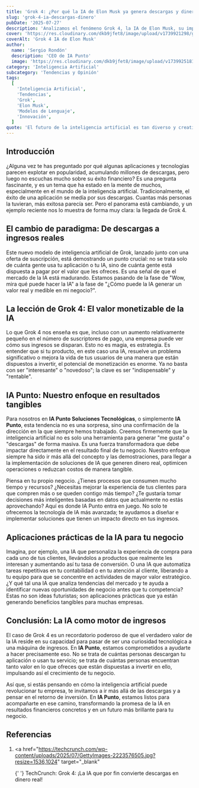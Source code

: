 ```yaml
---
title: 'Grok 4: ¿Por qué la IA de Elon Musk ya genera descargas y dinero?'
slug: 'grok-4-ia-descargas-dinero'
pubDate: '2025-07-27'
description: 'Analizamos el fenómeno Grok 4, la IA de Elon Musk, su impacto en el mercado, descargas, monetización y el futuro de la inteligencia artificial abierta.'
cover: 'https://res.cloudinary.com/dkb9jfet8/image/upload/v1739921298/grok-4-ia.jpg'
coverAlt: 'Grok 4 IA de Elon Musk'
author:
  name: 'Sergio Rondón'
  description: 'CEO de IA Punto'
  image: 'https://res.cloudinary.com/dkb9jfet8/image/upload/v1739925181/sergio_gdcaeh.png'
category: 'Inteligencia Artificial'
subcategory: 'Tendencias y Opinión'
tags:
  [
    'Inteligencia Artificial',
    'Tendencias',
    'Grok',
    'Elon Musk',
    'Modelos de Lenguaje',
    'Innovación',
  ]
quote: 'El futuro de la inteligencia artificial es tan diverso y creativo como la imaginación humana: cada usuario puede tener un compañero digital único.'
---
```


<h2 id="introduccion">Introducción</h2>

¿Alguna vez te has preguntado por qué algunas aplicaciones y tecnologías parecen explotar en popularidad, acumulando millones de descargas, pero luego no escuchas mucho sobre su éxito financiero? Es una pregunta fascinante, y es un tema que ha estado en la mente de muchos, especialmente en el mundo de la inteligencia artificial. Tradicionalmente, el éxito de una aplicación se medía por sus descargas. Cuantas más personas la tuvieran, más exitosa parecía ser. Pero el panorama está cambiando, y un ejemplo reciente nos lo muestra de forma muy clara: la llegada de Grok 4.

<h2 id="el-cambio-de-paradigma">
  El cambio de paradigma: De descargas a ingresos reales
</h2>

Este nuevo modelo de inteligencia artificial de Grok, lanzado junto con una oferta de suscripción, está demostrando un punto crucial: no se trata solo de cuánta gente usa tu aplicación o tu IA, sino de cuánta gente está dispuesta a pagar por el valor que les ofreces. Es una señal de que el mercado de la IA está madurando. Estamos pasando de la fase de "Wow, mira qué puede hacer la IA" a la fase de "¿Cómo puede la IA generar un valor real y medible en mi negocio?".

<h2 id="la-leccion-de-grok-4">
  La lección de Grok 4: El valor monetizable de la IA
</h2>

Lo que Grok 4 nos enseña es que, incluso con un aumento relativamente pequeño en el número de suscriptores de pago, una empresa puede ver cómo sus ingresos se disparan. Esto no es magia, es estrategia. Es entender que si tu producto, en este caso una IA, resuelve un problema significativo o mejora la vida de tus usuarios de una manera que están dispuestos a invertir, el potencial de monetización es enorme. Ya no basta con ser "interesante" o "novedoso"; la clave es ser "indispensable" y "rentable".

<h2 id="ia-punto-enfoque">IA Punto: Nuestro enfoque en resultados tangibles</h2>

Para nosotros en **IA Punto Soluciones Tecnológicas**, o simplemente **IA Punto**, esta tendencia no es una sorpresa, sino una confirmación de la dirección en la que siempre hemos trabajado. Creemos firmemente que la inteligencia artificial no es solo una herramienta para generar "me gusta" o "descargas" de forma masiva. Es una fuerza transformadora que debe impactar directamente en el resultado final de tu negocio. Nuestro enfoque siempre ha sido ir más allá del concepto y las demostraciones, para llegar a la implementación de soluciones de IA que generen dinero real, optimicen operaciones o reduzcan costos de manera tangible.

Piensa en tu propio negocio. ¿Tienes procesos que consumen mucho tiempo y recursos? ¿Necesitas mejorar la experiencia de tus clientes para que compren más o se queden contigo más tiempo? ¿Te gustaría tomar decisiones más inteligentes basadas en datos que actualmente no estás aprovechando? Aquí es donde IA Punto entra en juego. No solo te ofrecemos la tecnología de IA más avanzada; te ayudamos a diseñar e implementar soluciones que tienen un impacto directo en tus ingresos.

<h2 id="aplicaciones-practicas">
  Aplicaciones prácticas de la IA para tu negocio
</h2>

Imagina, por ejemplo, una IA que personaliza la experiencia de compra para cada uno de tus clientes, llevándolos a productos que realmente les interesan y aumentando así tu tasa de conversión. O una IA que automatiza tareas repetitivas en tu contabilidad o en tu atención al cliente, liberando a tu equipo para que se concentre en actividades de mayor valor estratégico. ¿Y qué tal una IA que analiza tendencias del mercado y te ayuda a identificar nuevas oportunidades de negocio antes que tu competencia? Estas no son ideas futuristas; son aplicaciones prácticas que ya están generando beneficios tangibles para muchas empresas.

<h2 id="conclusion">Conclusión: La IA como motor de ingresos</h2>

El caso de Grok 4 es un recordatorio poderoso de que el verdadero valor de la IA reside en su capacidad para pasar de ser una curiosidad tecnológica a una máquina de ingresos. En **IA Punto**, estamos comprometidos a ayudarte a hacer precisamente eso. No se trata de cuántas personas descargan tu aplicación o usan tu servicio; se trata de cuántas personas encuentran tanto valor en lo que ofreces que están dispuestas a invertir en ello, impulsando así el crecimiento de tu negocio.

Así que, si estás pensando en cómo la inteligencia artificial puede revolucionar tu empresa, te invitamos a ir más allá de las descargas y a pensar en el retorno de inversión. En **IA Punto**, estamos listos para acompañarte en ese camino, transformando la promesa de la IA en resultados financieros concretos y en un futuro más brillante para tu negocio.

<h2 id="referencias">Referencias</h2>

1.  <a
      href="https://techcrunch.com/wp-content/uploads/2025/07/GettyImages-2223576505.jpg?resize=1536,1024"
      target="_blank"
    >
      {' '}
      TechCrunch: Grok 4: ¡La IA que por fin convierte descargas en dinero real!
    </a>
